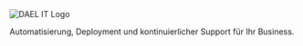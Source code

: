<div className="min-h-screen flex flex-col items-center justify-center bg-gradient-to-br from-blue-50 to-white px-4 text-center">
  <img
    src="/DAEL_Logo.svg"
    alt="DAEL IT Logo"
    className="w-[80vw] sm:w-[60vw] md:w-[50vw] lg:w-[40vw] max-w-[600px] h-auto object-contain"
  />

  <p className="mt-6 text-lg sm:text-xl md:text-2xl lg:text-3xl text-gray-700 max-w-2xl leading-snug">
    Automatisierung, Deployment und kontinuierlicher Support für Ihr Business.
  </p>
</div>
